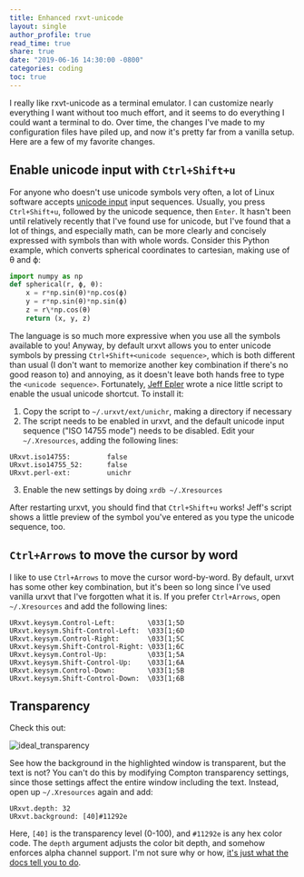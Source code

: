 ```yaml
---
title: Enhanced rxvt-unicode
layout: single
author_profile: true
read_time: true
share: true
date: "2019-06-16 14:30:00 -0800"
categories: coding
toc: true
---
```


I really like rxvt-unicode as a terminal emulator. I can customize nearly everything I want without
too much effort, and it seems to do everything I could want a terminal to do. Over time, the changes
I've made to my configuration files have piled up, and now it's pretty far from a vanilla setup.
Here are a few of my favorite changes.

## Enable unicode input with `Ctrl+Shift+u`

For anyone who doesn't use unicode symbols very often, a lot of Linux software accepts [unicode
input](https://en.wikipedia.org/wiki/Unicode) input sequences. Usually, you press `Ctrl+Shift+u`, followed by the unicode
sequence, then `Enter`. It hasn't been until relatively recently that I've found use for unicode,
but I've found that a lot of things, and especially math, can be more clearly and concisely
expressed with symbols than with whole words. Consider this Python example, which converts spherical
coordinates to cartesian, making use of θ and ϕ:

```python
import numpy as np
def spherical(r, ϕ, θ):
    x = r*np.sin(θ)*np.cos(ϕ)
    y = r*np.sin(θ)*np.sin(ϕ)
    z = r\*np.cos(θ)
    return (x, y, z)
```

The language is so much more expressive when you use all the symbols available to you! Anyway, by
default urxvt allows you to enter unicode symbols by pressing `Ctrl+Shift+<unicode sequence>`, which
is both different than usual (I don't want to memorize another key combination if there's no good
reason to) and annoying, as it doesn't leave both hands free to type the `<unicode sequence>`.
Fortunately, [Jeff Epler](https://emergent.unpythonic.net/01340900642) wrote a nice little script to
enable the usual unicode shortcut. To install it:

1. Copy the script to `~/.urxvt/ext/unichr`, making a directory if necessary
2. The script needs to be enabled in urxvt, and the default unicode input sequence ("ISO 14755
   mode") needs to be disabled. Edit your `~/.Xresources`, adding the following lines:

```
URxvt.iso14755:         false
URxvt.iso14755_52:      false
URxvt.perl-ext:         unichr
```

3. Enable the new settings by doing `xrdb ~/.Xresources`

After restarting urxvt, you should find that `Ctrl+Shift+u` works! Jeff's script shows a little
preview of the symbol you've entered as you type the unicode sequence, too.

## `Ctrl+Arrows` to move the cursor by word

I like to use `Ctrl+Arrows` to move the cursor word-by-word. By default, urxvt has some other key
combination, but it's been so long since I've used vanilla urxvt that I've forgotten what it is. If
you prefer `Ctrl+Arrows`, open `~/.Xresources` and add the following lines:

```
URxvt.keysym.Control-Left:        \033[1;5D
URxvt.keysym.Shift-Control-Left:  \033[1;6D
URxvt.keysym.Control-Right:       \033[1;5C
URxvt.keysym.Shift-Control-Right: \033[1;6C
URxvt.keysym.Control-Up:          \033[1;5A
URxvt.keysym.Shift-Control-Up:    \033[1;6A
URxvt.keysym.Control-Down:        \033[1;5B
URxvt.keysym.Shift-Control-Down:  \033[1;6B
```

## Transparency

Check this out:

![ideal_transparency](ideal_transparency.png)

See how the background in the highlighted window is transparent, but the text is not? You can't do
this by modifying Compton transparency settings, since those settings affect the entire window
including the text. Instead, open up `~/.Xresources` again and add:

```
URxvt.depth: 32
URxvt.background: [40]#11292e
```

Here, `[40]` is the transparency level (0-100), and `#11292e` is any hex color code. The `depth`
argument adjusts the color bit depth, and somehow enforces alpha channel support. I'm not sure why
or how, [it's just what the docs tell you to do](https://linux.die.net/man/1/urxvt).
